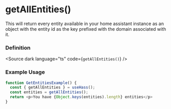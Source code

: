 
<Meta title="HOOKS/useHass/getAllEntities" />

# getAllEntities()

This will return every entity available in your home assistant instance as an object with the entity id as the key prefixed with the domain associated with it.

### Definition
<Source dark language="ts" code={`getAllEntities()`} />


### Example Usage

```ts
function GetEntitiesExample() {
  const { getAllEntities } = useHass();
  const entities = getAllEntities();
  return <p>You have {Object.keys(entities).length} entities</p>
}
